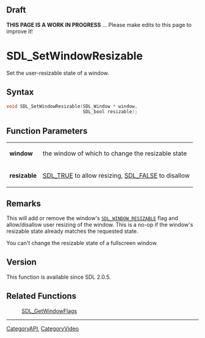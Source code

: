 
== Draft ==


'''THIS PAGE IS A WORK IN PROGRESS''' ... Please make edits to this page to improve it!


<!-- #*^*^*^*^*See https://wiki.libsdl.org/SGFunctions for details on editing this page*^*^*^*^* -->


= SDL_SetWindowResizable =

Set the user-resizable state of a window.

== Syntax ==

<syntaxhighlight lang='c'>
void SDL_SetWindowResizable(SDL_Window * window,
                            SDL_bool resizable);
</syntaxhighlight>

== Function Parameters ==

{|
|'''window'''
|the window of which to change the resizable state
|-
|'''resizable'''
|[[SDL_TRUE]] to allow resizing, [[SDL_FALSE]] to disallow
|}

== Remarks ==

This will add or remove the window's <code>[[SDL_WINDOW_RESIZABLE]]</code>
flag and allow/disallow user resizing of the window. This is a no-op if the
window's resizable state already matches the requested state.

You can't change the resizable state of a fullscreen window.

== Version ==

This function is available since SDL 2.0.5.



== Related Functions ==

:[[SDL_GetWindowFlags]]

----
[[CategoryAPI]], [[CategoryVideo]]
<!-- #See the Style Guide for instructions on editing the footer. -->


